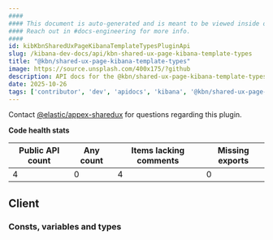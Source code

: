 ```yaml
---
####
#### This document is auto-generated and is meant to be viewed inside our experimental, new docs system.
#### Reach out in #docs-engineering for more info.
####
id: kibKbnSharedUxPageKibanaTemplateTypesPluginApi
slug: /kibana-dev-docs/api/kbn-shared-ux-page-kibana-template-types
title: "@kbn/shared-ux-page-kibana-template-types"
image: https://source.unsplash.com/400x175/?github
description: API docs for the @kbn/shared-ux-page-kibana-template-types plugin
date: 2025-10-26
tags: ['contributor', 'dev', 'apidocs', 'kibana', '@kbn/shared-ux-page-kibana-template-types']
---
```




Contact [@elastic/appex-sharedux](https://github.com/orgs/elastic/teams/appex-sharedux) for questions regarding this plugin.

**Code health stats**

| Public API count  | Any count | Items lacking comments | Missing exports |
|-------------------|-----------|------------------------|-----------------|
| 4 | 0 | 4 | 0 |

## Client

### Consts, variables and types
<DocDefinitionList data={kbnSharedUxPageKibanaTemplateTypesObj.client.misc}/>


